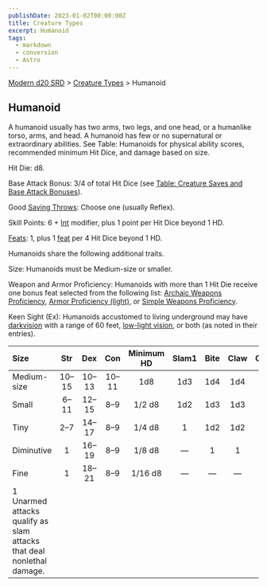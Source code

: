 ```yaml
---
publishDate: 2023-01-02T00:00:00Z
title: Creature Types
excerpt: Humanoid
tags:
  - markdown
  - conversion
  - Astro
---
```


[Modern d20 SRD](/#modernD20) > [Creature Types](modern-d20-srd-creature-types-index) > Humanoid

## Humanoid

A humanoid usually has two arms, two legs, and one head, or a humanlike torso, arms, and head. A humanoid has few or no supernatural or extraordinary abilities. See Table: Humanoids for physical ability scores, recommended minimum Hit Dice, and damage based on size.

Hit Die: d8.

Base Attack Bonus: 3/4 of total Hit Dice (see [Table: Creature Saves and Base Attack Bonuses](modern-d20-srd-environment-hazards-index)).

Good [Saving Throws](modern-d20-srd-basics-saving-throws): Choose one (usually Reflex).

Skill Points: 6 + [Int](modern-d20-srd-basics-ability-scores) modifier, plus 1 point per Hit Dice beyond 1 HD.

[Feats](modern-d20-srd-feats-index): 1, plus 1 [feat](modern-d20-srd-feats-index) per 4 Hit Dice beyond 1 HD.

Humanoids share the following additional traits.

Size: Humanoids must be Medium-size or smaller.

Weapon and Armor Proficiency: Humanoids with more than 1 Hit Die receive one bonus feat selected from the following list: [Archaic Weapons Proficiency](modern-d20-srd-feats-archaic-weapons-proficiency), [Armor Proficiency (light)](modern-d20-srd-feats-armor-proficiency-light), or [Simple Weapons Proficiency](modern-d20-srd-feats-simple-weapons-proficiency).

Keen Sight (Ex): Humanoids accustomed to living underground may have [darkvision](modern-d20-srd-special-abilities-darkvision) with a range of 60 feet, [low-light vision](modern-d20-srd-special-abilities-low-light-vision), or both (as noted in their entries).

| Size                                                                  | Str  | Dex  | Con  | Minimum HD | Slam1 | Bite | Claw | Gore |
| :-------------------------------------------------------------------- | :--: | :--: | :--: | :--------: | :---: | :--: | :--: | ---: |
| Medium-size                                                           | 10–15 | 10–13 | 10–11 |    1d8     |  1d3  | 1d4  | 1d4  |  1d6 |
| Small                                                                 | 6–11  | 12–15 |  8–9  |   1/2 d8   |  1d2  | 1d3  | 1d3  |  1d4 |
| Tiny                                                                  |  2–7  | 14–17 |  8–9  |   1/4 d8   |   1   | 1d2  | 1d2  |  1d3 |
| Diminutive                                                            |  1   | 16–19 |  8–9  |   1/8 d8   |   —    |  1   |  1   |  1d2 |
| Fine                                                                  |  1   | 18–21 |  8–9  |  1/16 d8   |   —    |   —   |   —   |    1 |
| 1 Unarmed attacks qualify as slam attacks that deal nonlethal damage. |      |      |      |            |       |      |      |      |
